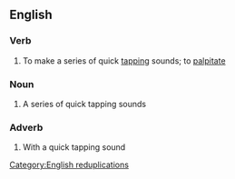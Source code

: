 {{also|pitapat}}

==English==

===Verb===
{{en-verb|pit-a-patt}}

# To make a series of quick [[tapping]] sounds; to [[palpitate]]

===Noun===
{{en-noun}}

# A series of quick tapping sounds

===Adverb===
{{en-adv|-}}

# With a quick tapping sound

[[Category:English reduplications]]